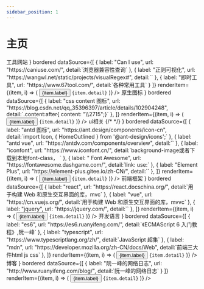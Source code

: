 ```yaml
---
sidebar_position: 1
---
```



# 主页

<Tabs groupId="operating-systems">

  <TabItem value="tool" label="工具网站">
   <List
      header={
        <div>
          <Tag color="success">工具网站</Tag>
        </div>
      }
      bordered
      dataSource={[
        {
          label: "Can I use",
          url: "https://caniuse.com/",
          detail:`浏览器兼容性查询`
        },
        {
          label: "正则可视化",
          url: "https://wangwl.net/static/projects/visualRegex#",
          detail:``
        },
        {
          label: "即时工具",
          url: "https://www.67tool.com/",
          detail:`各种常用工具`
        }
      ]}
      renderItem={(item, i) => (
        <List.Item>
          <Button
            type="link"
            href={item.url}
            target="_blank"
            style={{
              display: "flex",
              justifyContent: "flex-start",
              alignItems: "center",
            }}
          >
            {item.label}
          </Button>
          <code>{item.detail}</code>
        </List.Item>
      )}
    />
  </TabItem>
  <TabItem value="icon" label="ui 相关">
    <List
      header={
        <div>
          <Tag color="success">原生图标</Tag>
          <Alert
            message="常用于伪元素before、after内的content"
            style={{ marginTop: 5 }}
          ></Alert>
        </div>
      }
      bordered
      dataSource={[
        {
          label: "css content 图标",
          url: "https://blog.csdn.net/qq_35396397/article/details/102904248",
          detail:`.content:after{ content: "\\2715";}`
        },
      ]}
      renderItem={(item, i) => (
        <List.Item>
          <Button
            type="link"
            href={item.url}
            target="_blank"
            style={{
              display: "flex",
              justifyContent: "flex-start",
              alignItems: "center",
            }}
          >
             {item.label}
          </Button>
           <code>{item.detail}</code>
        </List.Item>
      )}
    />
    <List
      header={
        <div>
          <Tag color="success">ui相关</Tag>
          {/* <Alert message="第三方图标" style={{ marginTop: 5 }}></Alert> */}
        </div>
      }
      bordered
      dataSource={[
        {
          label: "antd 图标",
          url: "https://ant.design/components/icon-cn",
          detail:`import Icon, { HomeOutlined } from '@ant-design/icons';`
        },
        {
          label: "antd vue",
          url: "https://antdv.com/components/overview",
          detail:``
        },
        {
          label: "iconfont",
          url: "https://www.iconfont.cn/",
          detail:`background-image或者下载到本地font-class，<i class="iconfont icon-xxx"></i> `
        },
        {
          label: " Font Awesome",
          url: "https://fontawesome.dashgame.com/",
          detail:`link:<link href="//netdna.bootstrapcdn.com/font-awesome/4.7.0/css/font-awesome.min.css" rel="stylesheet">  use:<i class="fa fa-camera-retro"></i>`
        },
        {
          label: "Element Plus",
          url: "https://element-plus.gitee.io/zh-CN/",
          detail:``
        },
      ]}
      renderItem={(item, i) => (
        <List.Item>
          <Button
            type="link"
            href={item.url}
            target="_blank"
            style={{
              display: "flex",
              justifyContent: "flex-start",
              alignItems: "center",
            }}
          >
            {item.label}
          </Button>
          <code>{item.detail}</code>
        </List.Item>
      )}
    />

  </TabItem>
  <TabItem value="doc" label="技术文档">
   <List
      header={
        <div>
          <Tag color="success">前端框架</Tag>
          <Alert message="框架" style={{ marginTop: 5 }}></Alert>
        </div>
      }
      bordered
      dataSource={[
        {
          label: "react",
          url: "https://react.docschina.org/",
          detail:`用于构建 Web 和原生交互界面的库，mvc`
        },
        {
          label: "vue",
          url: "https://cn.vuejs.org/",
          detail:`用于构建 Web 和原生交互界面的库，mvvc`
        },
         {
          label: "jquery",
          url: "https://jquery.com/",
          detail:``
        },
      ]}
      renderItem={(item, i) => (
        <List.Item>
          <Button
            type="link"
            href={item.url}
            target="_blank"
            style={{
              display: "flex",
              justifyContent: "flex-start",
              alignItems: "center",
            }}
          >
            {item.label}
          </Button>
          <code>{item.detail}</code>
        </List.Item>
      )}
    />
  </TabItem>
  <TabItem value="lang" label="开发语言">
   <List
      header={
        <div>
          <Tag color="success">开发语言</Tag>
        </div>
      }
      bordered
      dataSource={[
        {
          label: "es6",
          url: "https://es6.ruanyifeng.com/",
          detail:`《ECMAScript 6 入门教程》,阮一峰`
        },
        {
          label: "typescript",
          url: "https://www.typescriptlang.org/zh/",
          detail:`JavaScript 超集`
        },
        {
          label: "mdn",
          url: "https://developer.mozilla.org/zh-CN/docs/Web",
          detail:`前端三大件html js css`
        },
      ]}
      renderItem={(item, i) => (
        <List.Item>
          <Button
            type="link"
            href={item.url}
            target="_blank"
            style={{
              display: "flex",
              justifyContent: "flex-start",
              alignItems: "center",
            }}
          >
            {item.label}
          </Button>
          <code>{item.detail}</code>
        </List.Item>
      )}
    />
  </TabItem>
    <TabItem value="blog" label="博客相关">
   <List
      header={
        <div>
          <Tag color="success">博客</Tag>
        </div>
      }
      bordered
      dataSource={[
        {
          label: "阮一峰的网络日志",
          url: "http://www.ruanyifeng.com/blog/",
          detail:`阮一峰的网络日志`
        }
      ]}
      renderItem={(item, i) => (
        <List.Item>
          <Button
            type="link"
            href={item.url}
            target="_blank"
            style={{
              display: "flex",
              justifyContent: "flex-start",
              alignItems: "center",
            }}
          >
            {item.label}
          </Button>
          <code>{item.detail}</code>
        </List.Item>
      )}
    />
  </TabItem>
</Tabs>
